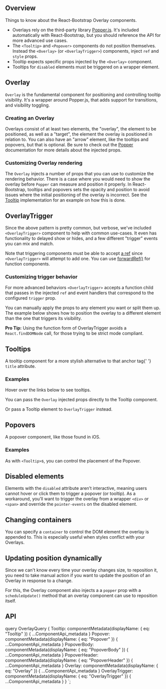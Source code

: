 



<PageHeader
  title="Overlays"
  subTitle="A set of components for positioning beautiful overlays, tooltips, popovers,
  and anything else you need."
/>

## Overview

Things to know about the React-Bootstrap Overlay components.

- Overlays rely on the third-party library [Popper.js](https://popper.js.org).
  It's included automatically with React-Bootstrap, but you should reference the API
  for more advanced use cases.
- The `<Tooltip>` and `<Popover>`
  components do not position themselves. Instead the `<Overlay>` (or `<OverlayTrigger>`)
  components, inject `ref` and `style` props.
- Tooltip expects specific props injected by the `<Overlay>` component.
- Tooltips for `disabled` elements must be triggered on a wrapper element.

## Overlay

`Overlay` is the fundamental component for positioning and
controlling tooltip visibility. It's a wrapper around Popper.js, that
adds support for transitions, and visibility toggling.

### Creating an Overlay

Overlays consist of at least two elements, the "overlay", the element to
be positioned, as well as a "target", the element the overlay is
positioned in relation to. You can also have an "arrow" element,
like the tooltips and popovers, but that is optional. Be sure to
check out the [Popper](https://popper.js.org/docs/v2)
documentation for more details about the injected props.

<ReactPlayground codeText={Overlay} />

### Customizing Overlay rendering

The `Overlay` injects a number of props that you can use to customize the
rendering behavior. There is a case where you would need to show the overlay
before `Popper` can measure and position it properly. In React-Bootstrap,
tooltips and popovers sets the opacity and position to avoid issues where
the initial positioning of the overlay is incorrect. See the
[Tooltip](https://github.com/react-bootstrap/react-bootstrap/blob/master/src/Tooltip.tsx)
implementation for an example on how this is done.

## OverlayTrigger

Since the above pattern is pretty common, but verbose, we've included
`<OverlayTrigger>` component to help with common
use-cases. It even has functionality to delayed show or hides, and a few
different "trigger" events you can mix and match.

Note that triggering components must be able to accept [a ref](https://reactjs.org/docs/refs-and-the-dom.html)
since `<OverlayTrigger>` will attempt to add one. You can use
[forwardRef()](https://reactjs.org/docs/react-api.html#reactforwardref) for function components.

<ReactPlayground codeText={OverlayTrigger} />

### Customizing trigger behavior

For more advanced behaviors `<OverlayTrigger>` accepts a
function child that passes in the injected `ref` and event
handlers that correspond to the configured `trigger` prop.

You can manually apply the props to any element you want or split them
up. The example below shows how to position the overlay to a different
element than the one that triggers its visibility.

<Callout>
  <strong>Pro Tip:</strong> Using the function form of OverlayTrigger avoids a
  <code>React.findDOMNode</code> call, for those trying to be strict mode
  compliant.
</Callout>

<ReactPlayground codeText={TriggerRenderProp} />

## Tooltips

<p className="lead">
  A tooltip component for a more stylish alternative to that anchor tag{' '}
  <code>title</code> attribute.
</p>

### Examples

Hover over the links below to see tooltips.

<ReactPlayground codeText={TooltipInCopy} showCode={false} />

You can pass the `Overlay` injected props directly to the
Tooltip component.

<ReactPlayground codeText={TooltipOverlay} />

Or pass a Tooltip element to `OverlayTrigger` instead.

<ReactPlayground codeText={TooltipPositioned} />

## Popovers

<p className="lead">A popover component, like those found in iOS.</p>

### Examples

<ReactPlayground codeText={PopoverBasic} />

As with `<Tooltip>`s, you can control the placement of the Popover.

<ReactPlayground codeText={PopoverPositioned} />

## Disabled elements

Elements with the `disabled` attribute aren’t interactive,
meaning users cannot hover or click them to trigger a popover (or
tooltip). As a workaround, you’ll want to trigger the overlay from a
wrapper `<div>` or `<span>` and override the `pointer-events` on the
disabled element.

<ReactPlayground codeText={Disabled} />

## Changing containers

You can specify a `container` to control the DOM element the
overlay is appended to. This is especially useful when styles conflict
with your Overlays.

<ReactPlayground
  codeText={PopoverContained}
  exampleClassName={styles.overlayContained}
/>

## Updating position dynamically

Since we can't know every time your overlay changes size, to reposition
it, you need to take manual action if you want to update the position of
an Overlay in response to a change.

For this, the Overlay component also injects a a `popper`
prop with a `scheduleUpdate()` method that an overlay
component can use to reposition itself.

<ReactPlayground codeText={ScheduleUpdate} />

## API

<ComponentApi metadata={props.data.Overlay} />
<ComponentApi metadata={props.data.OverlayTrigger} />
<ComponentApi metadata={props.data.Tooltip} />
<ComponentApi metadata={props.data.Popover} />
<ComponentApi metadata={props.data.PopoverBody} />
<ComponentApi metadata={props.data.PopoverHeader} />

  query OverlayQuery {
    Tooltip: componentMetadata(displayName: { eq: "Tooltip" }) {
      ...ComponentApi_metadata
    }
    Popover: componentMetadata(displayName: { eq: "Popover" }) {
      ...ComponentApi_metadata
    }
    PopoverBody: componentMetadata(displayName: { eq: "PopoverBody" }) {
      ...ComponentApi_metadata
    }
    PopoverHeader: componentMetadata(displayName: { eq: "PopoverHeader" }) {
      ...ComponentApi_metadata
    }
    Overlay: componentMetadata(displayName: { eq: "Overlay" }) {
      ...ComponentApi_metadata
    }
    OverlayTrigger: componentMetadata(displayName: { eq: "OverlayTrigger" }) {
      ...ComponentApi_metadata
    }
  }
`;

